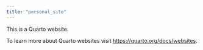```yaml
---
title: "personal_site"
---
```


This is a Quarto website.

To learn more about Quarto websites visit <https://quarto.org/docs/websites>.
